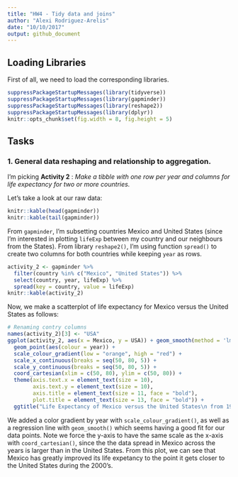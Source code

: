 ```yaml
---
title: "HW4 - Tidy data and joins"
author: "Alexi Rodriguez-Arelis"
date: "10/10/2017"
output: github_document
---
```


## Loading Libraries

First of all, we need to load the corresponding libraries.

```r
suppressPackageStartupMessages(library(tidyverse))
suppressPackageStartupMessages(library(gapminder))
suppressPackageStartupMessages(library(reshape2))
suppressPackageStartupMessages(library(dplyr))
knitr::opts_chunk$set(fig.width = 8, fig.height = 5)
```

## Tasks

### **1. General data reshaping and relationship to aggregation.**

I'm picking **Activity 2** : *Make a tibble with one row per year and columns for life expectancy for two or more countries.*

Let's take a look at our raw data:

```r
knitr::kable(head(gapminder))
knitr::kable(tail(gapminder))
```

From `gapminder`, I'm subsetting countries Mexico and United States (since I'm interested in plotting `lifeExp` between my country and our neighbours from the States). From library `reshape2()`, I'm using function `spread()` to create two columns for both countries while keeping `year` as rows.

```r
activity_2 <- gapminder %>%
  filter(country %in% c("Mexico", "United States")) %>%
  select(country, year, lifeExp) %>%
  spread(key = country, value = lifeExp)
knitr::kable(activity_2)
```

Now, we make a scatterplot of life expectancy for Mexico versus the United States as follows:

```r
# Renaming contry columns
names(activity_2)[3] <- "USA"
ggplot(activity_2, aes(x = Mexico, y = USA)) + geom_smooth(method = 'lm', se = FALSE) + 
  geom_point(aes(colour = year)) + 
  scale_colour_gradient(low = "orange", high = "red") +
  scale_x_continuous(breaks = seq(50, 80, 5)) +
  scale_y_continuous(breaks = seq(50, 80, 5)) +
  coord_cartesian(xlim = c(50, 80), ylim = c(50, 80)) +
  theme(axis.text.x = element_text(size = 10),
        axis.text.y = element_text(size = 10),
        axis.title = element_text(size = 11, face = "bold"),
        plot.title = element_text(size = 13, face = "bold")) +
  ggtitle("Life Expectancy of Mexico versus the United States\n from 1952 to 2007")
```

We added a color gradient by year with `scale_colour_gradient()`, as well as a regression line with `geom_smooth()` which seems having a good fit for our data points. Note we force the y-axis to have the same scale as the x-axis with `coord_cartesian()`, since the the data spread in Mexico across the years is larger than in the United States. From this plot, we can see that Mexico has greatly improved its life expetancy to the point it gets closer to the United States during the 2000's.

